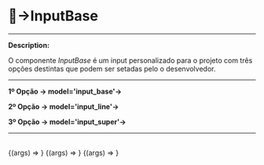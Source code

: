
<Meta title='components/Inputs' component={InputBase}/>

# 🧩→InputBase
_________

__Description:__

O componente *InputBase* é um input personalizado para o projeto com três opções destintas que
podem ser setadas pelo o desenvolvedor.




____________________________________
__1º Opção → model='input_base'→__

__2º Opção → model='input_line'→__

__3º Opção → model='input_super'→__
____________________________________
<br/>

<Canvas>
  <Story
    name="input_base"
    args={{ 
        ...InputBase.defaultProps,
          type: 'text',
          model: 'input_base',
          label: 'nome',
    }}
  >
    {(args) => <InputBase  {...args} />}
  </Story>
  <Story
    name="input_super"
    args={{ 
        ...InputBase.defaultProps,
          type: 'email',
          model: 'input_super',
          label: 'E-mail',
    }}
  >
    {(args) => <InputBase  {...args} />}
  </Story>
  <Story
    name="input_line"
    args={{ 
        ...InputBase.defaultProps,
          type: 'password',
          model: 'input_line',
          label: 'senha',
    }}
  >
    {(args) => <InputBase  {...args} />}
  </Story>
</Canvas>

<ArgsTable of={InputBase} />